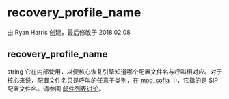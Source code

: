 # recovery_profile_name 

 由 Ryan Harris 创建，最后修改于 2018.02.08

## recovery_profile_name

string 它在内部使用，以便核心恢复引擎知道哪个配置文件名与呼叫相对应。对于核心来说，配置文件名只是呼叫的任意子类别，在 [mod_sofia](../FreeSWITCH-Explained/Modules/mod_sofia_1048707.mdx#about) 中，它指的是 SIP 配置文件名。请参阅 [邮件列表讨论](http://lists.freeswitch.org/pipermail/freeswitch-users/2012-December/090291.html)。
